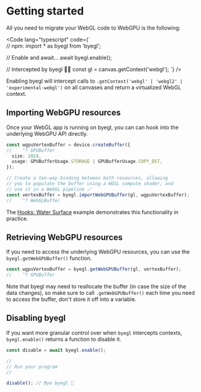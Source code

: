 
# Getting started

All you need to migrate your WebGL code to WebGPU is the following:

<Code lang="typescript" code={`\
// npm: import * as byegl from 'byegl';

// Enable and await...
await byegl.enable();

// Intercepted by byegl 🥯🐶
const gl = canvas.getContext('webgl');
`} />

Enabling byegl will intercept calls to `.getContext('webgl' | 'webgl2' | 'experimental-webgl')` on all canvases and return
a virtualized WebGL context.

## Importing WebGPU resources

Once your WebGL app is running on byegl, you can can hook into the underlying WebGPU API directly.

```ts
const wgpuVertexBuffer = device.createBuffer({
//    ^? GPUBuffer
  size: 1024,
  usage: GPUBufferUsage.STORAGE | GPUBufferUsage.COPY_DST,
});

// Create a two-way binding between both resources, allowing
// you to populate the buffer using a WGSL compute shader, and
// use it in a WebGL pipeline 🪄
const vertexBuffer = byegl.importWebGPUBuffer(gl, wgpuVertexBuffer);
//    ^? WebGLBuffer
```

The [Hooks: Water Surface](/byegl/examples#hooks/water-surface) example demonstrates this functionality in practice.

## Retrieving WebGPU resources

If you need to access the underlying WebGPU resources, you can use the `byegl.getWebGPUBuffer()` function.

```ts
const wgpuVertexBuffer = byegl.getWebGPUBuffer(gl, vertexBuffer);
//    ^? GPUBuffer
```

Note that byegl may need to reallocate the buffer (in case the size of the data changes), so make sure to
call `.getWebGPUBuffer()` each time you need to access the buffer, don't store it off into a variable.

## Disabling byegl

If you want more granular control over when `byegl` intercepts contexts, `byegl.enable()` returns a function to disable it.

```ts
const disable = await byegl.enable();

//
// Run your program
//

disable(); // Bye byegl 👋
```
